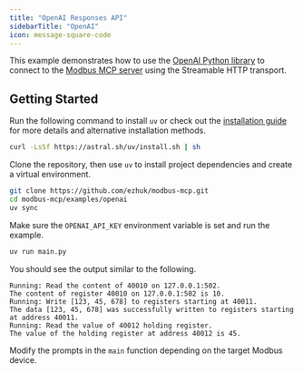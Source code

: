 ```yaml
---
title: "OpenAI Responses API"
sidebarTitle: "OpenAI"
icon: message-square-code
---
```


This example demonstrates how to use the [OpenAI Python library](https://github.com/openai/openai-python) to connect to the [Modbus MCP server](https://github.com/ezhuk/modbus-mcp) using the Streamable HTTP transport.

## Getting Started

Run the following command to install `uv` or check out the [installation guide](https://docs.astral.sh/uv/getting-started/installation/) for more details and alternative installation methods.

```bash
curl -LsSf https://astral.sh/uv/install.sh | sh
```

Clone the repository, then use `uv` to install project dependencies and create a virtual environment.

```bash
git clone https://github.com/ezhuk/modbus-mcp.git
cd modbus-mcp/examples/openai
uv sync
```

Make sure the `OPENAI_API_KEY` environment variable is set and run the example.

```bash
uv run main.py
```

You should see the output similar to the following.

```text
Running: Read the content of 40010 on 127.0.0.1:502.
The content of register 40010 on 127.0.0.1:502 is 10.
Running: Write [123, 45, 678] to registers starting at 40011.
The data [123, 45, 678] was successfully written to registers starting at address 40011.
Running: Read the value of 40012 holding register.
The value of the holding register at address 40012 is 45.
```

Modify the prompts in the `main` function depending on the target Modbus device.
